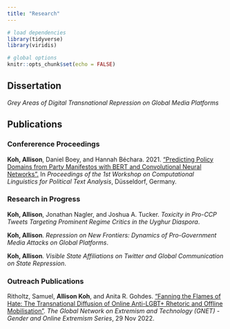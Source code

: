 ```yaml
---
title: "Research"
---
```


```r
# load dependencies 
library(tidyverse)
library(viridis)

# global options 
knitr::opts_chunk$set(echo = FALSE)
```

## Dissertation 

_Grey Areas of Digital Transnational Repression on Global Media Platforms_ 

## Publications 

### Confererence Proceedings 

__Koh, Allison__, Daniel Boey, and Hannah Béchara. 2021. ["Predicting Policy Domains from Party Manifestos with BERT and Convolutional Neural Networks".](https://osf.io/preprints/socarxiv/fjh4q/) In _Proceedings of the 1st Workshop on Computational Linguistics for Political Text Analysis_, Düsseldorf, Germany.

### Research in Progress

__Koh, Allison__, Jonathan Nagler, and Joshua A. Tucker. _Toxicity in Pro-CCP Tweets Targeting Prominent Regime Critics in the Uyghur Diaspora_. 

__Koh, Allison__. _Repression on New Frontiers: Dynamics of Pro-Government Media Attacks on Global Platforms_. 

__Koh, Allison__. _Visible State Affiliations on Twitter and Global Communication on State Repression_. 

### Outreach Publications

Ritholtz, Samuel, __Allison Koh__, and Anita R. Gohdes. ["Fanning the Flames of Hate: The Transnational Diffusion of Online Anti-LGBT+ Rhetoric and Offline Mobilisation"](https://gnet-research.org/2022/11/29/fanning-the-flames-of-hate-the-transnational-diffusion-of-online-anti-lgbt-rhetoric-and-offline-mobilisation-2/). _The Global Network on Extremism and Technology (GNET) - Gender and Online Extremism Series_, 29 Nov 2022.  


